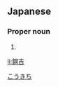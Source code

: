 ==Japanese==
{{ja-kanjitab|鋼|吉}}

===Proper noun===
{{ja-pos|proper|こうきち}}

# {{given name|male|lang=ja}}

[[Category:Japanese male given names|こうきち]]

[[li:鋼吉]]